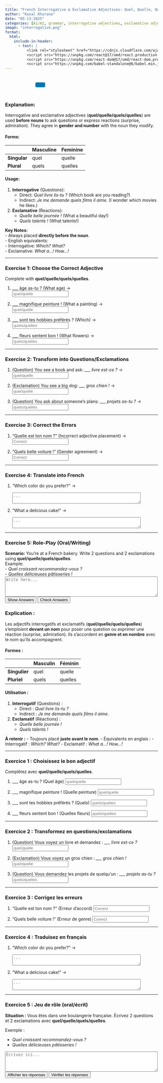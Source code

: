 ```yaml
---
title: "French Interrogative & Exclamative Adjectives: Quel, Quelle, Quels, Quelles"  
author: "Kunal Khurana"  
date: "05-13-2025"  
categories: [A1/A2, grammar, interrogative adjectives, exclamative adjectives]  
image: "interrogative.png"  
format:
  html:
    include-in-header:
      - text: |
          <link rel="stylesheet" href="https://cdnjs.cloudflare.com/ajax/libs/font-awesome/6.0.0/css/all.min.css">
          <script src="https://unpkg.com/react@17/umd/react.production.min.js"></script>
          <script src="https://unpkg.com/react-dom@17/umd/react-dom.production.min.js"></script>
          <script src="https://unpkg.com/babel-standalone@6/babel.min.js"></script>
---
```


::: {style="text-align: left; padding: 10px;"}
<a href="mailto:frenchwithkunal@gmail.com" target="_blank" style="margin: 0 10px; color: #000;"><i class="fas fa-envelope fa-lg"></i></a> <a href="https://www.instagram.com/frenchwithkunal" target="_blank" style="margin: 0 10px; color: #E1306C;"><i class="fab fa-instagram fa-lg"></i></a> <a href="https://frenchwithkunal.ca" target="_blank" style="margin: 0 10px; color: #0077b5;"><i class="fas fa-globe fa-lg"></i></a> <a href="https://whatsapp.com/channel/0029Vb57n2e7dmegpjYpyi3V" target="_blank" style="margin: 0 10px; color: #25D366;"><i class="fab fa-whatsapp fa-lg"></i></a> <button onclick="copyLink()" style="background-color: #0077b5; color: white; padding: 8px 16px; border: none; border-radius: 4px; cursor: pointer; margin-left: 10px;"> <i class="fas fa-copy"></i> </button> [Link copied!]{#copy-message style="margin-left: 10px; color: green; display: none;"}
:::

::: {#react-root}
:::

```{=html}
<script type="text/babel">
 const ProfilePage = () => {
  const { useState, useEffect } = React;
  const [redirectCounter, setRedirectCounter] = useState(4);
  const [isRedirecting, setIsRedirecting] = useState(false);

  const isFrench = document.documentElement.lang === "fr";

  const translations = {
    noAccess: isFrench 
      ? "Vous n'avez pas accès à cette page. Si vous pensez que vous avez accès, veuillez <a href='https://frenchwithkunal.ca/login.html'>vous connecter</a>."
      : "You don't have access to this page. If you think you have, kindly <a href='https://frenchwithkunal.ca/login.html'>login</a>.",
    subscribe: isFrench
      ? "Veuillez vous abonner pour obtenir l'accès."
      : "Please subscribe to gain access.",
    redirecting: isFrench
      ? `Redirection vers la page d'abonnement dans ${redirectCounter} secondes...`
      : `Redirecting to subscription page in ${redirectCounter} seconds...`
  };

  const refreshToken = async () => {
    const storedRefreshToken = localStorage.getItem("refreshToken");

    if (!storedRefreshToken) {
      window.location.href = "/login.html";
      return null;
    }

    try {
      const response = await fetch("https://frenchwithkunal-cdf6ea3f88ce.herokuapp.com/api/v1/auth/refresh-token", {
        method: "POST",
        headers: {
          "Content-Type": "application/json",
        },
        body: JSON.stringify({ refreshToken: storedRefreshToken }),
      });

      if (!response.ok) {
        localStorage.removeItem("accessToken");
        localStorage.removeItem("refreshToken");
        window.location.href = "/login.html";
        return null;
      }

      const data = await response.json();
      localStorage.setItem("accessToken", data.accessToken);
      return data.accessToken;
    } catch (error) {
      localStorage.removeItem("accessToken");
      localStorage.removeItem("refreshToken");
      window.location.href = "/login.html";
      return null;
    }
  };

  const fetchWithAuth = async (url, options = {}) => {
    let accessToken = localStorage.getItem("accessToken");

    options.headers = {
      ...options.headers,
      Authorization: `Bearer ${accessToken}`,
      "Content-Type": "application/json",
    };

    let response = await fetch(url, options);

    if (response.status === 401) {
      console.log("Access token expired, attempting to refresh...");

      // Refresh token
      accessToken = await refreshToken();

      if (!accessToken) return null;

      options.headers.Authorization = `Bearer ${accessToken}`;
      response = await fetch(url, options);
    }

    return response.json();
  };

  const showNoAccessMessage = () => {
    setIsRedirecting(true);
    
    const noAccessMessage = `
      <div style="text-align: center; padding: 20px;">
        <h2>${translations.noAccess}</h2>
        <p>${translations.subscribe}</p>
        <p>${translations.redirecting}</p>
      </div>
    `;
    document.body.innerHTML = noAccessMessage;
    
    // Start countdown and redirect
    const redirectInterval = setInterval(() => {
      setRedirectCounter((prev) => {
        const newCounter = prev - 1;
        if (newCounter <= 0) {
          clearInterval(redirectInterval);
          window.location.href = "https://frenchwithkunal.ca/payment.html";
        }
        
        // Update the countdown text
        const countdownElement = document.querySelector('p:last-child');
        if (countdownElement) {
          countdownElement.textContent = isFrench
            ? `Redirection vers la page d'abonnement dans ${newCounter} secondes...`
            : `Redirecting to subscription page in ${newCounter} seconds...`;
        }
        
        return newCounter;
      });
    }, 1000);
  };

  useEffect(() => {
    const storedToken = localStorage.getItem('accessToken');

    if(!storedToken) {
      showNoAccessMessage();
    } else {
      const fetchData = async() => {
        const data = await fetchWithAuth("https://frenchwithkunal-cdf6ea3f88ce.herokuapp.com/api/v1/auth/me", {
          method: "POST",
        });

        if (data && data.data && data.data.hasAccess) {
          console.log(data);
        } else {
          showNoAccessMessage();
        }
      };
      fetchData();
    }
  }, []);

  return (
    <div></div>
  );
};

ReactDOM.render(
  <ProfilePage />,
  document.getElementById('react-root')
);
 </script>
```
::: {.content-visible when-profile="english"}  

### Explanation:  
Interrogative and exclamative adjectives (**quel/quelle/quels/quelles**) are used **before nouns** to ask questions or express reactions (surprise, admiration). They agree in **gender and number** with the noun they modify.  

#### Forms:  
|               | Masculine | Feminine |  
|---------------|-----------|----------|  
| **Singular**  | quel      | quelle   |  
| **Plural**    | quels     | quelles  |  

#### Usage:  
1. **Interrogative** (Questions):  
   - Direct: *Quel livre lis-tu ?* (Which book are you reading?)  
   - Indirect: *Je me demande quels films il aime.* (I wonder which movies he likes.)  

2. **Exclamative** (Reactions):  
   - *Quelle belle journée !* (What a beautiful day!)  
   - *Quels talents !* (What talents!)  

**Key Notes:**  
- Always placed **directly before the noun**.  
- English equivalents:  
  - Interrogative: *Which? What?*  
  - Exclamative: *What a...! How...!*  

---

### Exercise 1: Choose the Correct Adjective  
Complete with **quel/quelle/quels/quelles**.  

1. ___ âge as-tu ? (What age) →  
   <input type="text" placeholder="quel/quelle" oninput="checkAnswer(this, 'quel')"><span style="margin-left:10px;"></span>  

2. ___ magnifique peinture ! (What a painting) →  
   <input type="text" placeholder="quel/quelle" oninput="checkAnswer(this, 'quelle')"><span style="margin-left:10px;"></span>  

3. ___ sont tes hobbies préférés ? (Which) →  
   <input type="text" placeholder="quels/quelles" oninput="checkAnswer(this, 'quels')"><span style="margin-left:10px;"></span>  

4. ___ fleurs sentent bon ! (What flowers) →  
   <input type="text" placeholder="quels/quelles" oninput="checkAnswer(this, 'quelles')"><span style="margin-left:10px;"></span>  

---

### Exercise 2: Transform into Questions/Exclamations  
1. (Question) You see a book and ask: *___ livre est-ce ?* →  
   <input type="text" placeholder="quel/quelle" oninput="checkAnswer(this, 'quel')"><span style="margin-left:10px;"></span>  

2. (Exclamation) You see a big dog: *___ gros chien !* →  
   <input type="text" placeholder="quel/quelle" oninput="checkAnswer(this, 'quel')"><span style="margin-left:10px;"></span>  

3. (Question) You ask about someone’s plans: *___ projets as-tu ?* →  
   <input type="text" placeholder="quels/quelles" oninput="checkAnswer(this, 'quels')"><span style="margin-left:10px;"></span>  

---

### Exercise 3: Correct the Errors  
1. "Quelle est ton nom ?" (Incorrect adjective placement) →  
   <input type="text" placeholder="Correct" oninput="checkAnswer(this, 'Quel est ton nom ?')"><span style="margin-left:10px;"></span>  

2. "Quels belle voiture !" (Gender agreement) →  
   <input type="text" placeholder="Correct" oninput="checkAnswer(this, 'Quelle belle voiture !')"><span style="margin-left:10px;"></span>  

---

### Exercise 4: Translate into French  
1. "Which color do you prefer?" →  
   <textarea placeholder="..." rows="2" cols="50" oninput="checkTranslation(this, 'Quelle couleur préfères-tu ?')"></textarea><span style="margin-left:10px;"></span>  

2. "What a delicious cake!" →  
   <textarea placeholder="..." rows="2" cols="50" oninput="checkTranslation(this, 'Quel délicieux gâteau !')"></textarea><span style="margin-left:10px;"></span>  

---

### Exercise 5: Role-Play (Oral/Writing)  
**Scenario:** You’re at a French bakery. Write 2 questions and 2 exclamations using **quel/quelle/quels/quelles**.  
Example:  
- *Quel croissant recommandez-vous ?*  
- *Quelles délicieuses pâtisseries !*  
<textarea placeholder="Write here..." rows="4" cols="60"></textarea>  

<button onclick="showAnswers()">Show Answers</button>  
<button onclick="checkAllAnswers()">Check Answers</button>  

<script>  
function showAnswers() {  
    document.querySelectorAll('input[type="text"]').forEach(input => {  
        const correct = input.getAttribute('oninput').match(/'([^']+)'/)[1];  
        input.value = correct;  
        const feedback = input.nextElementSibling;  
        feedback.textContent = "✓ Correct !";  
        feedback.style.color = "green";  
    });  
}  

function checkAllAnswers() {  
    document.querySelectorAll('input[type="text"]').forEach(input => {  
        const correct = input.getAttribute('oninput').match(/'([^']+)'/)[1];  
        checkAnswer(input, correct);  
        if (input.value.trim().toLowerCase() !== correct.toLowerCase()) {  
            input.value = correct;  
            const feedback = input.nextElementSibling;  
            feedback.textContent = `✗ Correct answer: ${correct}`;  
            feedback.style.color = "blue";  
        }  
    });  

    document.querySelectorAll('textarea').forEach(textarea => {  
        const correct = textarea.getAttribute('oninput').match(/'([^']+)'/)[1];  
        checkTranslation(textarea, correct);  
        if (textarea.value.trim().toLowerCase() !== correct.toLowerCase()) {  
            textarea.value = correct;  
            const feedback = textarea.nextElementSibling;  
            feedback.textContent = `✗ Correct answer: ${correct}`;  
            feedback.style.color = "blue";  
        }  
    });  
}  

function checkAnswer(input, correctAnswer) {  
    const feedback = input.nextElementSibling;  
    if (input.value.trim().toLowerCase() === correctAnswer.toLowerCase()) {  
        feedback.textContent = "✓ Correct !";  
        feedback.style.color = "green";  
    } else if (input.value.trim()) {  
        feedback.textContent = "✗ Essayez encore !";  
        feedback.style.color = "red";  
    }  
}  

function checkTranslation(textarea, correctAnswer) {  
    const feedback = textarea.nextElementSibling;  
    if (textarea.value.trim().toLowerCase() === correctAnswer.toLowerCase()) {  
        feedback.textContent = "✓ Correct !";  
        feedback.style.color = "green";  
    } else if (textarea.value.trim()) {  
        feedback.textContent = "✗ Essayez encore !";  
        feedback.style.color = "red";  
    }  
}  
</script>  


:::  


::: {.content-visible when-profile="french"}

### Explication :
Les adjectifs interrogatifs et exclamatifs (**quel/quelle/quels/quelles**) s’emploient **devant un nom** pour poser une question ou exprimer une réaction (surprise, admiration). Ils s’accordent en **genre et en nombre** avec le nom qu’ils accompagnent.

#### Formes :
|               | Masculin | Féminin |
|---------------|----------|---------|
| **Singulier** | quel     | quelle  |
| **Pluriel**   | quels    | quelles |

#### Utilisation :
1. **Interrogatif** (Questions) :
    - Direct : *Quel livre lis-tu ?*
    - Indirect : *Je me demande quels films il aime.*

2. **Exclamatif** (Réactions) :
    - *Quelle belle journée !*
    - *Quels talents !*

**À retenir :**
- Toujours placé **juste avant le nom**.
- Équivalents en anglais :
  - Interrogatif : *Which? What?*
  - Exclamatif : *What a...! How...!*

---

### Exercice 1 : Choisissez le bon adjectif
Complétez avec **quel/quelle/quels/quelles**.

1. ___ âge as-tu ? (Quel âge)
    <input type="text" placeholder="quel/quelle" oninput="checkAnswer(this, 'quel')"><span style="margin-left:10px;"></span>

2. ___ magnifique peinture ! (Quelle peinture)
    <input type="text" placeholder="quel/quelle" oninput="checkAnswer(this, 'quelle')"><span style="margin-left:10px;"></span>

3. ___ sont tes hobbies préférés ? (Quels)
    <input type="text" placeholder="quels/quelles" oninput="checkAnswer(this, 'quels')"><span style="margin-left:10px;"></span>

4. ___ fleurs sentent bon ! (Quelles fleurs)
    <input type="text" placeholder="quels/quelles" oninput="checkAnswer(this, 'quelles')"><span style="margin-left:10px;"></span>

---

### Exercice 2 : Transformez en questions/exclamations
1. (Question) Vous voyez un livre et demandez : *___ livre est-ce ?*
    <input type="text" placeholder="quel/quelle" oninput="checkAnswer(this, 'quel')"><span style="margin-left:10px;"></span>

2. (Exclamation) Vous voyez un gros chien : *___ gros chien !*
    <input type="text" placeholder="quel/quelle" oninput="checkAnswer(this, 'quel')"><span style="margin-left:10px;"></span>

3. (Question) Vous demandez les projets de quelqu’un : *___ projets as-tu ?*
    <input type="text" placeholder="quels/quelles" oninput="checkAnswer(this, 'quels')"><span style="margin-left:10px;"></span>

---

### Exercice 3 : Corrigez les erreurs
1. "Quelle est ton nom ?" (Erreur d’accord)
    <input type="text" placeholder="Correct" oninput="checkAnswer(this, 'Quel est ton nom ?')"><span style="margin-left:10px;"></span>

2. "Quels belle voiture !" (Erreur de genre)
    <input type="text" placeholder="Correct" oninput="checkAnswer(this, 'Quelle belle voiture !')"><span style="margin-left:10px;"></span>

---

### Exercice 4 : Traduisez en français
1. "Which color do you prefer?" →
    <textarea placeholder="..." rows="2" cols="50" oninput="checkTranslation(this, 'Quelle couleur préfères-tu ?')"></textarea><span style="margin-left:10px;"></span>

2. "What a delicious cake!" →
    <textarea placeholder="..." rows="2" cols="50" oninput="checkTranslation(this, 'Quel délicieux gâteau !')"></textarea><span style="margin-left:10px;"></span>

---

### Exercice 5 : Jeu de rôle (oral/écrit)

**Situation :** Vous êtes dans une boulangerie française. Écrivez 2 questions et 2 exclamations avec **quel/quelle/quels/quelles**.

Exemple :

- *Quel croissant recommandez-vous ?*
- *Quelles délicieuses pâtisseries !*

<textarea placeholder="Écrivez ici..." rows="4" cols="60"></textarea>

<button onclick="showAnswers()">Afficher les réponses</button>  
<button onclick="checkAllAnswers()">Vérifier les réponses</button>  

<script>  
function showAnswers() {  
    document.querySelectorAll('input[type="text"]').forEach(input => {  
        const correct = input.getAttribute('oninput').match(/'([^']+)'/)[1];  
        input.value = correct;  
        const feedback = input.nextElementSibling;  
        feedback.textContent = "✓ Correct !";  
        feedback.style.color = "green";  
    });  
}  

function checkAllAnswers() {  
    document.querySelectorAll('input[type="text"]').forEach(input => {  
        const correct = input.getAttribute('oninput').match(/'([^']+)'/)[1];  
        checkAnswer(input, correct);  
        if (input.value.trim().toLowerCase() !== correct.toLowerCase()) {  
            input.value = correct;  
            const feedback = input.nextElementSibling;  
            feedback.textContent = `✗ Correct answer: ${correct}`;  
            feedback.style.color = "blue";  
        }  
    });  

    document.querySelectorAll('textarea').forEach(textarea => {  
        const correct = textarea.getAttribute('oninput').match(/'([^']+)'/)[1];  
        checkTranslation(textarea, correct);  
        if (textarea.value.trim().toLowerCase() !== correct.toLowerCase()) {  
            textarea.value = correct;  
            const feedback = textarea.nextElementSibling;  
            feedback.textContent = `✗ Correct answer: ${correct}`;  
            feedback.style.color = "blue";  
        }  
    });  
}  

function checkAnswer(input, correctAnswer) {  
    const feedback = input.nextElementSibling;  
    if (input.value.trim().toLowerCase() === correctAnswer.toLowerCase()) {  
        feedback.textContent = "✓ Correct !";  
        feedback.style.color = "green";  
    } else if (input.value.trim()) {  
        feedback.textContent = "✗ Essayez encore !";  
        feedback.style.color = "red";  
    }  
}  

function checkTranslation(textarea, correctAnswer) {  
    const feedback = textarea.nextElementSibling;  
    if (textarea.value.trim().toLowerCase() === correctAnswer.toLowerCase()) {  
        feedback.textContent = "✓ Correct !";  
        feedback.style.color = "green";  
    } else if (textarea.value.trim()) {  
        feedback.textContent = "✗ Essayez encore !";  
        feedback.style.color = "red";  
    }  
}  
</script>  

:::